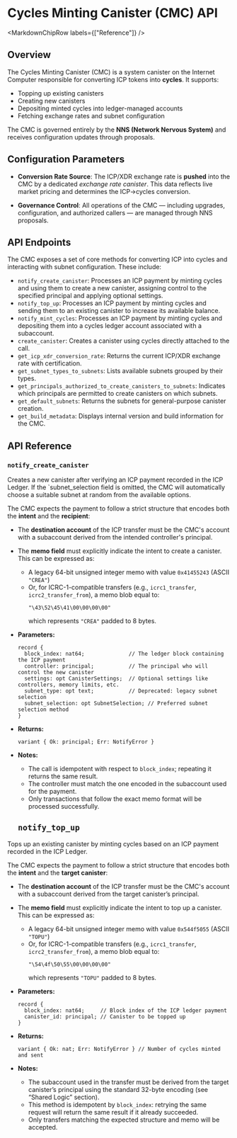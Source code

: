 
# Cycles Minting Canister (CMC) API

<MarkdownChipRow labels={["Reference"]} />

## Overview

The Cycles Minting Canister (CMC) is a system canister on the Internet Computer responsible for converting ICP tokens into **cycles**. It supports:

- Topping up existing canisters
- Creating new canisters
- Depositing minted cycles into ledger-managed accounts
- Fetching exchange rates and subnet configuration

The CMC is governed entirely by the **NNS (Network Nervous System)** and receives configuration updates through proposals.

## Configuration Parameters

- **Conversion Rate Source**: The ICP/XDR exchange rate is **pushed** into the CMC by a dedicated *exchange rate canister*. This data reflects live market pricing and determines the ICP→cycles conversion.

- **Governance Control**: All operations of the CMC — including upgrades, configuration, and authorized callers — are managed through NNS proposals.


## API Endpoints

The CMC exposes a set of core methods for converting ICP into cycles and interacting with subnet configuration. These include:

- `notify_create_canister`: Processes an ICP payment by minting cycles and using them to create a new canister, assigning control to the specified principal and applying optional settings.
- `notify_top_up`: Processes an ICP payment by minting cycles and sending them to an existing canister to increase its available balance.
- `notify_mint_cycles`: Processes an ICP payment by minting cycles and depositing them into a cycles ledger account associated with a subaccount.
- `create_canister`: Creates a canister using cycles directly attached to the call.
- `get_icp_xdr_conversion_rate`: Returns the current ICP/XDR exchange rate with certification.
- `get_subnet_types_to_subnets`: Lists available subnets grouped by their types.
- `get_principals_authorized_to_create_canisters_to_subnets`: Indicates which principals are permitted to create canisters on which subnets.
- `get_default_subnets`: Returns the subnets for general-purpose canister creation.
- `get_build_metadata`: Displays internal version and build information for the CMC.


## API Reference

### `notify_create_canister`

Creates a new canister after verifying an ICP payment recorded in the ICP Ledger.
If the `subnet_selection field is omitted, the CMC will automatically choose a suitable subnet at random from the available options.

The CMC expects the payment to follow a strict structure that encodes both the **intent** and the **recipient**:

- The **destination account** of the ICP transfer must be the CMC's account with a subaccount derived from the intended controller's principal.
- The **memo field** must explicitly indicate the intent to create a canister. This can be expressed as:
  - A legacy 64-bit unsigned integer memo with value `0x41455243` (ASCII `"CREA"`)
  - Or, for ICRC-1-compatible transfers (e.g., `icrc1_transfer`, `icrc2_transfer_from`), a memo blob equal to:
    ```candid
    "\43\52\45\41\00\00\00\00"
    ```
    which represents `"CREA"` padded to 8 bytes.

- **Parameters:**
  ```candid
  record {
    block_index: nat64;              // The ledger block containing the ICP payment
    controller: principal;           // The principal who will control the new canister
    settings: opt CanisterSettings;  // Optional settings like controllers, memory limits, etc.
    subnet_type: opt text;           // Deprecated: legacy subnet selection
    subnet_selection: opt SubnetSelection; // Preferred subnet selection method
  }
  ```

- **Returns:**
  ```candid
  variant { Ok: principal; Err: NotifyError }
  ```

- **Notes:**
  - The call is idempotent with respect to `block_index`; repeating it returns the same result.
  - The controller must match the one encoded in the subaccount used for the payment.
  - Only transactions that follow the exact memo format will be processed successfully.


  ## `notify_top_up`

Tops up an existing canister by minting cycles based on an ICP payment recorded in the ICP Ledger.

The CMC expects the payment to follow a strict structure that encodes both the **intent** and the **target canister**:

- The **destination account** of the ICP transfer must be the CMC's account with a subaccount derived from the target canister’s principal.
- The **memo field** must explicitly indicate the intent to top up a canister. This can be expressed as:
  - A legacy 64-bit unsigned integer memo with value `0x544f5055` (ASCII `"TOPU"`)
  - Or, for ICRC-1-compatible transfers (e.g., `icrc1_transfer`, `icrc2_transfer_from`), a memo blob equal to:
    ```candid
    "\54\4f\50\55\00\00\00\00"
    ```
    which represents `"TOPU"` padded to 8 bytes.

- **Parameters:**
  ```candid
  record {
    block_index: nat64;     // Block index of the ICP ledger payment
    canister_id: principal; // Canister to be topped up
  }
  ```

- **Returns:**
  ```candid
  variant { Ok: nat; Err: NotifyError } // Number of cycles minted and sent
  ```

- **Notes:**
  - The subaccount used in the transfer must be derived from the target canister’s principal using the standard 32-byte encoding (see “Shared Logic” section).
  - This method is idempotent by `block_index`: retrying the same request will return the same result if it already succeeded.
  - Only transfers matching the expected structure and memo will be accepted.
